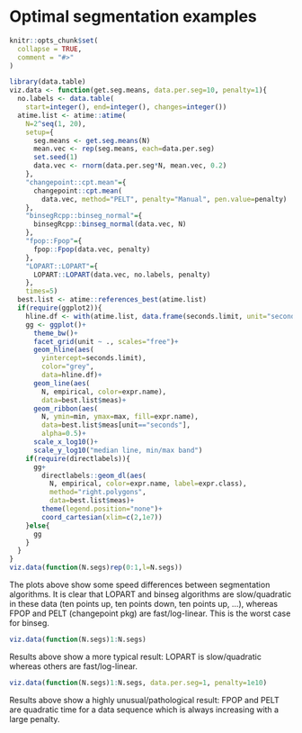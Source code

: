 <!--
%\VignetteEngine{knitr::knitr}
%\VignetteIndexEntry{Optimal segmentation examples}
-->

# Optimal segmentation examples

```r
knitr::opts_chunk$set(
  collapse = TRUE,
  comment = "#>"
)
```

```r
library(data.table)
viz.data <- function(get.seg.means, data.per.seg=10, penalty=1){
  no.labels <- data.table(
    start=integer(), end=integer(), changes=integer())
  atime.list <- atime::atime(
    N=2^seq(1, 20),
    setup={
      seg.means <- get.seg.means(N)
      mean.vec <- rep(seg.means, each=data.per.seg)
      set.seed(1)
      data.vec <- rnorm(data.per.seg*N, mean.vec, 0.2)
    },
    "changepoint::cpt.mean"={
      changepoint::cpt.mean(
        data.vec, method="PELT", penalty="Manual", pen.value=penalty)
    },
    "binsegRcpp::binseg_normal"={
      binsegRcpp::binseg_normal(data.vec, N)
    },
    "fpop::Fpop"={
      fpop::Fpop(data.vec, penalty)
    },
    "LOPART::LOPART"={
      LOPART::LOPART(data.vec, no.labels, penalty)
    },
    times=5)
  best.list <- atime::references_best(atime.list)
  if(require(ggplot2)){
    hline.df <- with(atime.list, data.frame(seconds.limit, unit="seconds"))
    gg <- ggplot()+
      theme_bw()+
      facet_grid(unit ~ ., scales="free")+
      geom_hline(aes(
        yintercept=seconds.limit),
        color="grey",
        data=hline.df)+
      geom_line(aes(
        N, empirical, color=expr.name),
        data=best.list$meas)+
      geom_ribbon(aes(
        N, ymin=min, ymax=max, fill=expr.name),
        data=best.list$meas[unit=="seconds"],
        alpha=0.5)+
      scale_x_log10()+
      scale_y_log10("median line, min/max band")
    if(require(directlabels)){
      gg+
        directlabels::geom_dl(aes(
          N, empirical, color=expr.name, label=expr.class),
          method="right.polygons",
          data=best.list$meas)+
        theme(legend.position="none")+
        coord_cartesian(xlim=c(2,1e7))
    }else{
      gg
    }
  }
}
viz.data(function(N.segs)rep(0:1,l=N.segs))
```

The plots above show some speed differences between segmentation
algorithms. It is clear that LOPART and binseg algorithms are
slow/quadratic in these data (ten points up, ten points down, ten
points up, ...), whereas FPOP and PELT (changepoint pkg) are
fast/log-linear. This is the worst case for binseg.

```r
viz.data(function(N.segs)1:N.segs)
```

Results above show a more typical result: LOPART is slow/quadratic
whereas others are fast/log-linear. 

```r
viz.data(function(N.segs)1:N.segs, data.per.seg=1, penalty=1e10)
```

Results above show a highly unusual/pathological result: FPOP and PELT
are quadratic time for a data sequence which is always increasing with
a large penalty.

